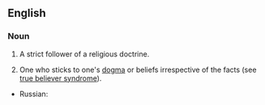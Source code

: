 ==English==
===Noun===
{{en-noun|sg=[[true]] [[believer]]}}

#{{ecclesiastical}} A strict follower of a religious doctrine.
#{{idiomatic}} One who sticks to one's [[dogma]] or beliefs irrespective of the facts (see [[true believer syndrome]]).

{{trans-top|a strict follower of a religious doctrine}}
* Russian: {{t|ru|правоверный|tr=pravovernyj|sc=Cyrl}}
{{trans-bottom}}